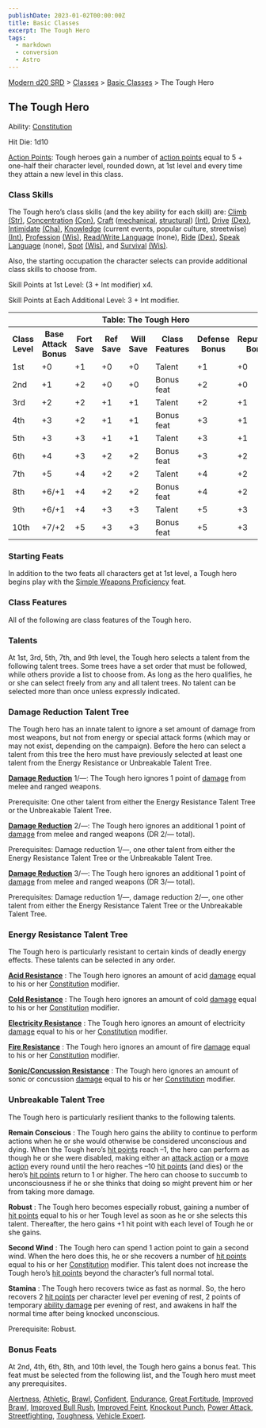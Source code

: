 ```yaml
---
publishDate: 2023-01-02T00:00:00Z
title: Basic Classes
excerpt: The Tough Hero
tags:
  - markdown
  - conversion
  - Astro
---
```


[Modern d20 SRD](/#modernD20) > [Classes](modern-d20-srd-classes-index) > [Basic Classes](modern-d20-srd-classes-basic-index) > The Tough Hero

## The Tough Hero

Ability: [Constitution](modern-d20-srd-basics-ability-scores)

Hit Die: 1d10

[Action Points](modern-d20-srd-basics-action-points): Tough heroes gain a
number of [action points](modern-d20-srd-basics-action-points) equal to 5 +
one-half their character level, rounded down, at 1st level and every time they
attain a new level in this class.

### Class Skills

The Tough hero’s class skills (and the key ability for each skill) are:
[Climb](modern-d20-srd-skills-climb) [(Str)](modern-d20-srd-basics-ability-scores), [Concentration](modern-d20-srd-skills-concentration)
[(Con)](modern-d20-srd-basics-ability-scores), [Craft](modern-d20-srd-skills-craft) ([mechanical](modern-d20-srd-skills-craft-mechanical),
[structural](modern-d20-srd-skills-craft-structural)) [(Int)](modern-d20-srd-basics-ability-scores), [Drive](modern-d20-srd-skills-drive)
[(Dex)](modern-d20-srd-basics-ability-scores), [Intimidate](modern-d20-srd-skills-intimidate) [(Cha)](modern-d20-srd-basics-ability-scores),
[Knowledge](modern-d20-srd-skills-knowledge) (current events, popular culture,
streetwise) [(Int)](modern-d20-srd-basics-ability-scores),
[Profession](modern-d20-srd-skills-profession) [(Wis)](modern-d20-srd-basics-ability-scores), [Read/Write Language](modern-d20-srd-skills-read-write-language) (none), [Ride](modern-d20-srd-skills-ride) [(Dex)](modern-d20-srd-basics-ability-scores), [Speak Language](modern-d20-srd-skills-speak-language)
(none), [Spot](modern-d20-srd-skills-spot) [(Wis)](modern-d20-srd-basics-ability-scores), and [Survival](modern-d20-srd-skills-survival)
[(Wis)](modern-d20-srd-basics-ability-scores).

Also, the starting occupation the character selects can provide additional
class skills to choose from.

Skill Points at 1st Level: (3 + Int modifier) x4.

Skill Points at Each Additional Level: 3 + Int modifier.


<table> <tr> <th colspan="8">Table: The Tough Hero</th> </tr> <tr> <th>Class Level</th><th>Base Attack Bonus</th><th>Fort Save</th><th>Ref Save</th><th>Will Save</th><th>Class Features</th><th>Defense Bonus</th><th>Reputation Bonus</th> </tr> <tr> <td>1st</td><td>+0</td><td>+1</td><td>+0</td><td>+0</td><td>Talent</td><td>+1</td><td>+0</td> </tr> <tr class="shaded"> <td>2nd</td><td>+1</td><td>+2</td><td>+0</td><td>+0</td><td>Bonus feat</td><td>+2</td><td>+0</td> </tr> <tr> <td>3rd</td><td>+2</td><td>+2</td><td>+1</td><td>+1</td><td>Talent</td><td>+2</td><td>+1</td> </tr> <tr class="shaded"> <td>4th</td><td>+3</td><td>+2</td><td>+1</td><td>+1</td><td>Bonus feat</td><td>+3</td><td>+1</td> </tr> <tr> <td>5th</td><td>+3</td><td>+3</td><td>+1</td><td>+1</td><td>Talent</td><td>+3</td><td>+1</td> </tr> <tr class="shaded"> <td>6th</td><td>+4</td><td>+3</td><td>+2</td><td>+2</td><td>Bonus feat</td><td>+3</td><td>+2</td> </tr> <tr> <td>7th</td><td>+5</td><td>+4</td><td>+2</td><td>+2</td><td>Talent</td><td>+4</td><td>+2</td> </tr> <tr class="shaded"> <td>8th</td><td>+6/+1</td><td>+4</td><td>+2</td><td>+2</td><td>Bonus feat</td><td>+4</td><td>+2</td> </tr> <tr> <td>9th</td><td>+6/+1</td><td>+4</td><td>+3</td><td>+3</td><td>Talent</td><td>+5</td><td>+3</td> </tr> <tr class="shaded"> <td>10th</td><td>+7/+2</td><td>+5</td><td>+3</td><td>+3</td><td>Bonus feat</td><td>+5</td><td>+3</td> </tr></table>



### Starting Feats

In addition to the two feats all characters get at 1st level, a Tough hero
begins play with the [Simple Weapons Proficiency](modern-d20-srd-feats-simple-weapons-proficiency) feat.

### Class Features

All of the following are class features of the Tough hero.

### Talents

At 1st, 3rd, 5th, 7th, and 9th level, the Tough hero selects a talent from the
following talent trees. Some trees have a set order that must be followed,
while others provide a list to choose from. As long as the hero qualifies, he
or she can select freely from any and all talent trees. No talent can be
selected more than once unless expressly indicated.

### Damage Reduction Talent Tree

The Tough hero has an innate talent to ignore a set amount of damage from most
weapons, but not from energy or special attack forms (which may or may not
exist, depending on the campaign). Before the hero can select a talent from
this tree the hero must have previously selected at least one talent from the
Energy Resistance or Unbreakable Talent Tree.

**[Damage Reduction](modern-d20-srd-special-abilities-damage-reduction)** 1/—:
The Tough hero ignores 1 point of [damage](modern-d20-srd-combat-damage) from
melee and ranged weapons.

Prerequisite: One other talent from either the Energy Resistance Talent Tree
or the Unbreakable Talent Tree.

**[Damage Reduction](modern-d20-srd-special-abilities-damage-reduction)** 2/—:
The Tough hero ignores an additional 1 point of [damage](modern-d20-srd-combat-damage) from melee and ranged weapons (DR 2/— total).

Prerequisites: Damage reduction 1/—, one other talent from either the Energy
Resistance Talent Tree or the Unbreakable Talent Tree.

**[Damage Reduction](modern-d20-srd-special-abilities-damage-reduction)** 3/—:
The Tough hero ignores an additional 1 point of [damage](modern-d20-srd-combat-damage) from melee and ranged weapons (DR 3/— total).

Prerequisites: Damage reduction 1/—, damage reduction 2/—, one other talent
from either the Energy Resistance Talent Tree or the Unbreakable Talent Tree.

### Energy Resistance Talent Tree

The Tough hero is particularly resistant to certain kinds of deadly energy
effects. These talents can be selected in any order.

**[Acid Resistance](modern-d20-srd-special-abilities-resistance-to-energy)** :
The Tough hero ignores an amount of acid [damage](modern-d20-srd-combat-damage) equal to his or her [Constitution](modern-d20-srd-basics-ability-scores) modifier.

**[Cold Resistance](modern-d20-srd-special-abilities-resistance-to-energy)** :
The Tough hero ignores an amount of cold [damage](modern-d20-srd-combat-damage) equal to his or her [Constitution](modern-d20-srd-basics-ability-scores) modifier.

**[Electricity Resistance](modern-d20-srd-special-abilities-resistance-to-energy)** : The Tough hero ignores an amount of electricity
[damage](modern-d20-srd-combat-damage) equal to his or her
[Constitution](modern-d20-srd-basics-ability-scores) modifier.

**[Fire Resistance](modern-d20-srd-special-abilities-resistance-to-energy)** :
The Tough hero ignores an amount of fire [damage](modern-d20-srd-combat-damage) equal to his or her [Constitution](modern-d20-srd-basics-ability-scores) modifier.

**[Sonic/Concussion Resistance](modern-d20-srd-special-abilities-resistance-to-energy)** : The Tough hero ignores an amount of sonic or concussion
[damage](modern-d20-srd-combat-damage) equal to his or her
[Constitution](modern-d20-srd-basics-ability-scores) modifier.

### Unbreakable Talent Tree

The Tough hero is particularly resilient thanks to the following talents.

**Remain Conscious** : The Tough hero gains the ability to continue to perform
actions when he or she would otherwise be considered unconscious and dying.
When the Tough hero’s [hit points](modern-d20-srd-combat-hit-points) reach –1,
the hero can perform as though he or she were disabled, making either an
[attack action](modern-d20-srd-combat-attack-actions) or a [move action](modern-d20-srd-combat-move-actions) every round until the hero reaches
–10 [hit points](modern-d20-srd-combat-hit-points) (and dies) or the hero’s
[hit points](modern-d20-srd-combat-hit-points) return to 1 or higher. The hero
can choose to succumb to unconsciousness if he or she thinks that doing so
might prevent him or her from taking more damage.

**Robust** : The Tough hero becomes especially robust, gaining a number of
[hit points](modern-d20-srd-combat-hit-points) equal to his or her Tough level
as soon as he or she selects this talent. Thereafter, the hero gains +1 hit
point with each level of Tough he or she gains.

**Second Wind** : The Tough hero can spend 1 action point to gain a second
wind. When the hero does this, he or she recovers a number of [hit points](modern-d20-srd-combat-hit-points) equal to his or her
[Constitution](modern-d20-srd-basics-ability-scores) modifier. This talent
does not increase the Tough hero’s [hit points](modern-d20-srd-combat-hit-points) beyond the character’s full normal total.

**Stamina** : The Tough hero recovers twice as fast as normal. So, the hero
recovers 2 [hit points](modern-d20-srd-combat-hit-points) per character level
per evening of rest, 2 points of temporary [ability damage](modern-d20-srd-special-abilities-ability-score-reduction) per evening of rest, and awakens in
half the normal time after being knocked unconscious.

Prerequisite: Robust.

### Bonus Feats

At 2nd, 4th, 6th, 8th, and 10th level, the Tough hero gains a bonus feat. This
feat must be selected from the following list, and the Tough hero must meet
any prerequisites.

[Alertness](modern-d20-srd-feats-alertness), [Athletic](modern-d20-srd-feats-athletic), [Brawl](modern-d20-srd-feats-brawl), [Confident](modern-d20-srd-feats-confident), [Endurance](modern-d20-srd-feats-endurance), [Great Fortitude](modern-d20-srd-feats-great-fortitude), [Improved Brawl](modern-d20-srd-feats-improved-brawl), [Improved Bull Rush](modern-d20-srd-feats-improved-bull-rush), [Improved Feint](modern-d20-srd-feats-improved-feint), [Knockout Punch](modern-d20-srd-feats-knockout-punch), [Power Attack](modern-d20-srd-feats-power-attack),
[Streetfighting](modern-d20-srd-feats-streetfighting),
[Toughness](modern-d20-srd-feats-toughness), [Vehicle Expert](modern-d20-srd-feats-vehicle-expert).

